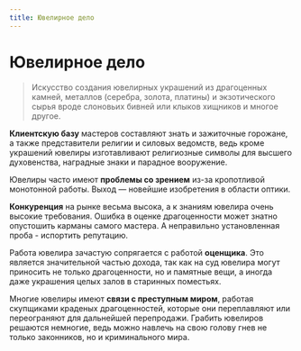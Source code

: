 ```yaml
---
title: Ювелирное дело
---
```


# Ювелирное дело
>Искусство создания ювелирных украшений из драгоценных камней, металлов (серебра, золота, платины) и экзотического сырья вроде слоновьих бивней или клыков хищников и многое другое.

**Клиентскую базу** мастеров составляют знать и зажиточные горожане, а также представители религии и силовых ведомств, ведь кроме украшений ювелиры изготавливают религиозные символы для высшего духовенства, наградные знаки и парадное вооружение.

Ювелиры часто имеют **проблемы со зрением** из-за кропотливой монотонной работы. Выход — новейшие изобретения в области оптики.

**Конкуренция** на рынке весьма высока, а к знаниям ювелира очень высокие требования. Ошибка в оценке драгоценности может знатно опустошить карманы самого мастера. А неправильно установленная проба - испортить репутацию.

Работа ювелира зачастую сопрягается с работой **оценщика**. Это является значительной частью дохода, так как на суд ювелира могут приносить не только драгоценности, но и памятные вещи, а иногда даже украшения целых залов в старинных поместьях.

Многие ювелиры имеют **связи с преступным миром**, работая скупщиками краденых драгоценностей, которые они переплавляют или переограняют для дальнейшей перепродажи. Грабить ювелиров решаются немногие, ведь можно навлечь на свою голову гнев не только законников, но и криминального мира.

<NiheriaRuler decorate />